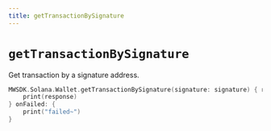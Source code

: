 ```yaml
---
title: getTransactionBySignature
---
```


# `getTransactionBySignature`
Get transaction by a signature address.
```Swift
MWSDK.Solana.Wallet.getTransactionBySignature(signature: signature) { response in
    print(response)
} onFailed: {
    print("failed~")
}
```